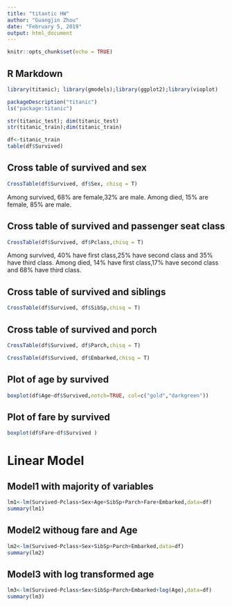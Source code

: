 ---
title: "titantic HW"
author: "Guangjin Zhou"
date: "February 5, 2019"
output: html_document
---

```{r setup, include=FALSE}
knitr::opts_chunk$set(echo = TRUE)
```

## R Markdown

```{r message=FALSE, warning=FALSE}
library(titanic); library(gmodels);library(ggplot2);library(vioplot)
```

```{r}
packageDescription("titanic") 
ls("package:titanic") 
```


```{r}
str(titanic_test); dim(titanic_test)
str(titanic_train);dim(titanic_train)
```

```{r}
df<-titanic_train
table(df$Survived)
```

## Cross table of survived and sex

```{r}
CrossTable(df$Survived, df$Sex, chisq = T)
```

Among survived, 68% are female,32% are male. Among died, 15% are female, 85% are male.

## Cross table of survived and passenger seat class

```{r}
CrossTable(df$Survived, df$Pclass,chisq = T)
```

Among survived, 40% have first class,25% have second class and 35% have third class. Among died, 14% have first class,17% have second class and 68% have third class.

## Cross table of survived and siblings

```{r}
CrossTable(df$Survived, df$SibSp,chisq = T)
```

## Cross table of survived and porch

```{r}
CrossTable(df$Survived, df$Parch,chisq = T)
```

```{r}
CrossTable(df$Survived, df$Embarked,chisq = T)
```


## Plot of age by survived

```{r}
boxplot(df$Age~df$Survived,notch=TRUE, col=c("gold","darkgreen"))
```

## Plot of fare by survived

```{r}
boxplot(df$Fare~df$Survived )
```

# Linear Model

## Model1 with majority of variables

```{r}
lm1<-lm(Survived~Pclass+Sex+Age+SibSp+Parch+Fare+Embarked,data=df)      
summary(lm1)
```

## Model2 withoug fare and Age

```{r}
lm2<-lm(Survived~Pclass+Sex+SibSp+Parch+Embarked,data=df)      
summary(lm2)
```

## Model3 with log transformed age

```{r}
lm3<-lm(Survived~Pclass+Sex+SibSp+Parch+Embarked+log(Age),data=df)      
summary(lm3)
```


